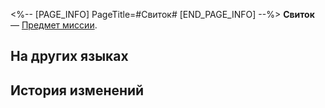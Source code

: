 <%-- [PAGE_INFO]
PageTitle=#Свиток#
[END_PAGE_INFO] --%>
{{Предмет Инфобокс
|id          = 140554
|Изображение = Предмет Книга Амфореус 1.png
|Тип         = Предмет миссии
|Инвентарь   = Миссии
|Редкость    = 3
|Эффект      = 
|Описание    = Потрёпанный свиток. Судя по увиденным вами воспоминаниям, этой подделкой Радаман заманил в ловушку двух человек.
}}
'''Свиток''' — [[Предмет миссии]].

==На других языках==
{{На других языках
|en   = Scroll
|zhs  = 卷轴
|zht  = 卷軸
|ja   = 巻物
|ko   = 두루마리
|es   = Pergamino
|fr   = Parchemin
|ru   = Свиток
|th   = ม้วนคัมภีร์
|vi   = Cuộn Sách
|de   = Schriftrolle
|id   = Gulungan
|pt   = Pergaminho
}}

==История изменений==
{{История изменений|3.5}}